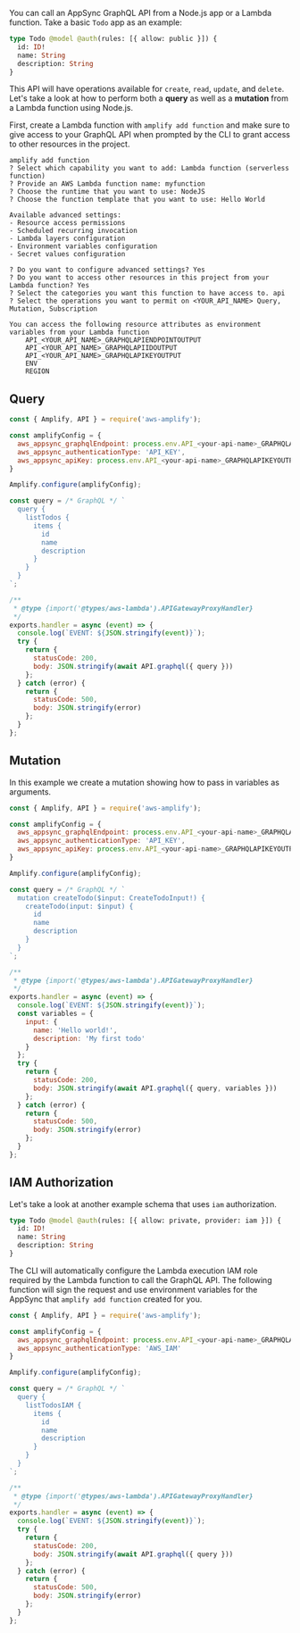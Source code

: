 You can call an AppSync GraphQL API from a Node.js app or a Lambda function. Take a basic `Todo` app as an example:

```graphql
type Todo @model @auth(rules: [{ allow: public }]) {
  id: ID!
  name: String
  description: String
}
```

This API will have operations available for `create`, `read`, `update`, and `delete`. Let's take a look at how to perform both a **query** as well as a **mutation** from a Lambda function using Node.js.

First, create a Lambda function with `amplify add function` and make sure to give access to your GraphQL API when prompted by the CLI to grant access to other resources in the project.

```console
amplify add function
? Select which capability you want to add: Lambda function (serverless function)
? Provide an AWS Lambda function name: myfunction
? Choose the runtime that you want to use: NodeJS
? Choose the function template that you want to use: Hello World

Available advanced settings:
- Resource access permissions
- Scheduled recurring invocation
- Lambda layers configuration
- Environment variables configuration
- Secret values configuration

? Do you want to configure advanced settings? Yes
? Do you want to access other resources in this project from your Lambda function? Yes
? Select the categories you want this function to have access to. api
? Select the operations you want to permit on <YOUR_API_NAME> Query, Mutation, Subscription

You can access the following resource attributes as environment variables from your Lambda function
	API_<YOUR_API_NAME>_GRAPHQLAPIENDPOINTOUTPUT
	API_<YOUR_API_NAME>_GRAPHQLAPIIDOUTPUT
	API_<YOUR_API_NAME>_GRAPHQLAPIKEYOUTPUT
	ENV
	REGION
```

## Query

<!-- due to placeholder text -->
<!-- prettier-ignore -->
```js
const { Amplify, API } = require('aws-amplify');

const amplifyConfig = {
  aws_appsync_graphqlEndpoint: process.env.API_<your-api-name>_GRAPHQLAPIENDPOINTOUTPUT,
  aws_appsync_authenticationType: 'API_KEY',
  aws_appsync_apiKey: process.env.API_<your-api-name>_GRAPHQLAPIKEYOUTPUT
}

Amplify.configure(amplifyConfig);

const query = /* GraphQL */ `
  query {
    listTodos {
      items {
        id
        name
        description
      }
    }
  }
`;

/**
 * @type {import('@types/aws-lambda').APIGatewayProxyHandler}
 */
exports.handler = async (event) => {
  console.log(`EVENT: ${JSON.stringify(event)}`);
  try {
    return {
      statusCode: 200,
      body: JSON.stringify(await API.graphql({ query }))
    };
  } catch (error) {
    return {
      statusCode: 500,
      body: JSON.stringify(error)
    };
  }
};

```

## Mutation

In this example we create a mutation showing how to pass in variables as arguments.

<!-- due to placeholder text -->
<!-- prettier-ignore -->
```js
const { Amplify, API } = require('aws-amplify');

const amplifyConfig = {
  aws_appsync_graphqlEndpoint: process.env.API_<your-api-name>_GRAPHQLAPIENDPOINTOUTPUT,
  aws_appsync_authenticationType: 'API_KEY',
  aws_appsync_apiKey: process.env.API_<your-api-name>_GRAPHQLAPIKEYOUTPUT
}

Amplify.configure(amplifyConfig);

const query = /* GraphQL */ `
  mutation createTodo($input: CreateTodoInput!) {
    createTodo(input: $input) {
      id
      name
      description
    }
  }
`;

/**
 * @type {import('@types/aws-lambda').APIGatewayProxyHandler}
 */
exports.handler = async (event) => {
  console.log(`EVENT: ${JSON.stringify(event)}`);
  const variables = {
    input: {
      name: 'Hello world!',
      description: 'My first todo'
    }
  };
  try {
    return {
      statusCode: 200,
      body: JSON.stringify(await API.graphql({ query, variables }))
    };
  } catch (error) {
    return {
      statusCode: 500,
      body: JSON.stringify(error)
    };
  }
};
```

## IAM Authorization

Let's take a look at another example schema that uses `iam` authorization.

```graphql
type Todo @model @auth(rules: [{ allow: private, provider: iam }]) {
  id: ID!
  name: String
  description: String
}
```

The CLI will automatically configure the Lambda execution IAM role required by the Lambda function to call the GraphQL API. The following function will sign the request and use environment variables for the AppSync that `amplify add function` created for you.

<!-- due to placeholder text -->
<!-- prettier-ignore -->
```js
const { Amplify, API } = require('aws-amplify');

const amplifyConfig = {
  aws_appsync_graphqlEndpoint: process.env.API_<your-api-name>_GRAPHQLAPIENDPOINTOUTPUT,
  aws_appsync_authenticationType: 'AWS_IAM'
}

Amplify.configure(amplifyConfig);

const query = /* GraphQL */ `
  query {
    listTodosIAM {
      items {
        id
        name
        description
      }
    }
  }
`;

/**
 * @type {import('@types/aws-lambda').APIGatewayProxyHandler}
 */
exports.handler = async (event) => {
  console.log(`EVENT: ${JSON.stringify(event)}`);
  try {
    return {
      statusCode: 200,
      body: JSON.stringify(await API.graphql({ query }))
    };
  } catch (error) {
    return {
      statusCode: 500,
      body: JSON.stringify(error)
    };
  }
};
```
